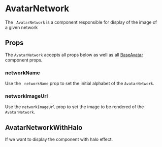 


# AvatarNetwork

The ` AvatarNetwork` is a component responsible for display of the image of a given network

<Canvas>
  <Story id="ui-components-component-library-avatar-network-avatar-network-stories-js--default-story" />
</Canvas>

## Props

The `AvatarNetwork` accepts all props below as well as all [BaseAvatar](/ui-components-component-library-base-avatar-base-avatar-stories-js--default-story) component props.

<ArgsTable of={AvatarNetwork} />

###  networkName

Use the ` networkName` prop to set the initial alphabet of the `AvatarNetwork`.

###  networkImageUrl

Use the `networkImageUrl` prop to set the image to be rendered of the `AvatarNetwork`.

## AvatarNetworkWithHalo

If we want to display the component with halo effect.

<Canvas>
  <Story id="ui-components-component-library-avatar-network-avatar-network-stories-js--avatar-network-with-halo" />
</Canvas>